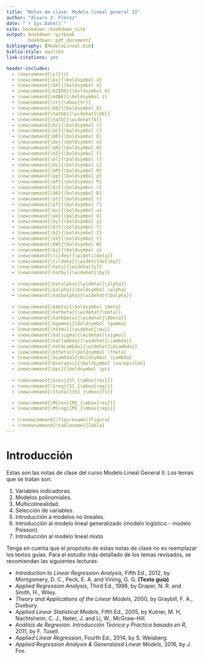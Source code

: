 ```yaml
--- 
title: "Notas de clase: Modelo lineal general II"
author: "Alvaro J. Flórez"
date: "`r Sys.Date()`"
site: bookdown::bookdown_site
output: bookdown::gitbook
        bookdown::pdf_document2
bibliography: [ModeloLineal.bib]
biblio-style: apalike
link-citations: yes

header-includes:
  - \newcommand{\cl}{ℓ}
  - \newcommand{\bx}{\boldsymbol x}
  - \newcommand{\bX}{\boldsymbol X}
  - \newcommand{\bZERO}{\boldsymbol 0}
  - \newcommand{\bONE}{\boldsymbol 1}
  - \newcommand{\tr}{\mbox{tr}}
  - \newcommand{\bb}{\boldsymbol b}
  - \newcommand{\hatbb}{\widehat{\bb}}
  - \newcommand{\hatb}{\widehat{b}}
  - \newcommand{\bc}{\boldsymbol c}
  - \newcommand{\bC}{\boldsymbol C}
  - \newcommand{\bD}{\boldsymbol D}
  - \newcommand{\be}{\boldsymbol e}
  - \newcommand{\bH}{\boldsymbol H}
  - \newcommand{\bI}{\boldsymbol I}
  - \newcommand{\bl}{\boldsymbol l}
  - \newcommand{\bL}{\boldsymbol L}
  - \newcommand{\bM}{\boldsymbol M}
  - \newcommand{\bp}{\boldsymbol p}
  - \newcommand{\bP}{\boldsymbol P}
  - \newcommand{\br}{\boldsymbol r}
  - \newcommand{\bR}{\boldsymbol R}
  - \newcommand{\bt}{\boldsymbol t}
  - \newcommand{\bT}{\boldsymbol T}
  - \newcommand{\bu}{\boldsymbol u}
  - \newcommand{\bU}{\boldsymbol U}
  - \newcommand{\by}{\boldsymbol y}
  - \newcommand{\bY}{\boldsymbol Y}
  - \newcommand{\bZ}{\boldsymbol Z}
  - \newcommand{\bV}{\boldsymbol V}
  - \newcommand{\bW}{\boldsymbol W}
  - \newcommand{\bz}{\boldsymbol z}
  - \newcommand{\tildey}{\widetilde{y}}
  - \newcommand{\tildeby}{\widetilde{\by}}
  - \newcommand{\haty}{\widehat{y}}
  - \newcommand{\hatby}{\widehat{\by}}
  
  - \newcommand{\hatalpha}{\widehat{\alpha}}
  - \newcommand{\balpha}{\boldsymbol \alpha}
  - \newcommand{\hatbalpha}{\widehat{\balpha}}
    
  - \newcommand{\bbeta}{\boldsymbol \beta}
  - \newcommand{\hatbeta}{\widehat{\beta}}
  - \newcommand{\hatbbeta}{\widehat{\bbeta}}
  - \newcommand{\bgamma}{\boldsymbol \gamma}
  - \newcommand{\hatmu}{\widehat{\mu}}
  - \newcommand{\hatsigma}{\widehat{\sigma}}
  - \newcommand{\hatlambda}{\widehat{\lambda}}
  - \newcommand{\hatbLambda}{\widehat{\bLambda}}
  - \newcommand{\btheta}{\boldsymbol \theta}
  - \newcommand{\bLambda}{\boldsymbol \Lambda}
  - \newcommand{\bvarepsi}{\boldsymbol \varepsilon}
  - \newcommand{\bpi}{\boldsymbol \pi}
  
  - \newcommand{\Sres}{SS_{\mbox{res}}}
  - \newcommand{\Sreg}{SS_{\mbox{reg}}}
  - \newcommand{\Stotal}{SS_{\mbox{T}}}

  - \newcommand{\MSres}{MS_{\mbox{res}}}
  - \newcommand{\MSreg}{MS_{\mbox{reg}}}
  
  - \renewcommand{\figurename}{Figura}
  - \renewcommand{\tablename}{Tabla}
---
```


# Introducción {-}
Estas son las notas de clase del curso Modelo Lineal General II. Los temas que se tratan son:

1. Variables indicadoras.
2. Modelos polinomiales.
3. Multicolinealidad.
4. Selección de variables.
5. Introducción a modelos no lineales.
6. Introducción al modelo lineal generalizado (modelo logístico - modelo Poisson).
7. Introducción al modelo lineal mixto

Tenga en cuenta que el propósito de estas notas de clase no es reemplazar los textos guías. Para el estudio más detallado de los temas revisados, se recomiendan las siguientes lecturas:

- *Introduction to Linear Regression Analysis*, Fifth Ed., 2012, by Montgomery, D. C., Peck, E. A. and Vining, G. G. **(Texto guía)**
- *Applied Regression Analysis*, Third Ed., 1998, by Draper, N. R. and Smith, H., Wiley.
- *Theory and Applications of the Linear Models*, 2000, by Graybill, F. A., Duxbury.
- *Applied Linear Statistical Models*, Fifth Ed., 2005, by Kutner, M. H, Nachtsheim, C. J., Neter, J. and Li, W., McGraw-Hill.
- *Análisis de Regresión. Introducción Teórica y Práctica basada en R*, 2011, by F. Tusell.
- *Applied Linear Regression*, Fourth Ed.,  2014, by S. Weisberg.
- *Applied Regression Analysis \& Generalized Linear Models*, 2016, by J. Fox.